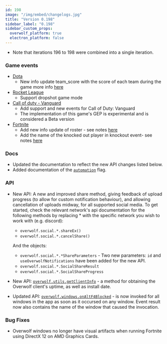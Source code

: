```yaml
---
id: 198
image: "/img/embed/changelogs.jpg"
title: "Version 0.198"
sidebar_label: "0.198"
sidebar_custom_props:
  overwolf_platform: true
  electron_platform: false
---
```


* Note that iterations 196 to 198 were combined into a single iteration. 

### Game events
* [Dota](/api/games/events/dota-2)
  * New info update team_score with the score of each team during the game more info [here](/api/games/events/dota-2)
* [Rocket League](/api/games/events/rocket-league)
  * Support dropshot game mode
* [Call of duty - Vanguard](/api/games/events/call-of-duty-vanguard)
  * Add support and new events for Call of Duty: Vanguard
  * The implementation of this game's GEP is experimental and is considered a Beta version
* [Fortnite](/api/games/events/fortnite)
  * Add new info update of roster - see notes [here](/api/games/events/fortnite#roster-note)
  * Add the name of the knocked out player in knockout event- see notes [here](/api/games/events/fortnite#knockout-note)

### Docs
- Updated the documentation to reflect the new API changes listed below.
- Added documentation of the [`automation`](/start/getting-started/using-dev-tools#enabling-automation-testing-with-automation-flag) flag.

### API
- New API: A new and improved share method, giving feedback of upload progress (to allow for custom notification behaviour), and allowing cancellation of uploads midway, for all supported social media. To get started, check the relevant network's api documentation for the following methods by replacing * with the specific network you wish to work with (e.g. discord):
    * `overwolf.social.*.shareEx()`
    * `overwolf.social.*.cancelShare()`

  And the objects:
    * `overwolf.social.*.*ShareParameters` - Two new parameters: `id` and `useOverwolfNotifications` have been added for the new API.
    * `overwolf.social.*.SocialShareResult`
    * `overwolf.social.*.SocialShareProgress`

- New API: [`overwolf.utils.getClientInfo`](/api/utils) - a method for obtaining the Overwolf client's uptime, as well as install date.
- Updated API: [`overwolf.windows.onAltF4Blocked`](/api/windows) - is now invoked for all windows in the app as soon as it occursed on any window. Event result now also contains the name of the window that caused the invocation.


### Bug Fixes
- Overwolf windows no longer have visual artifacts when running Fortnite using DirectX 12 on AMD Graphics Cards.



